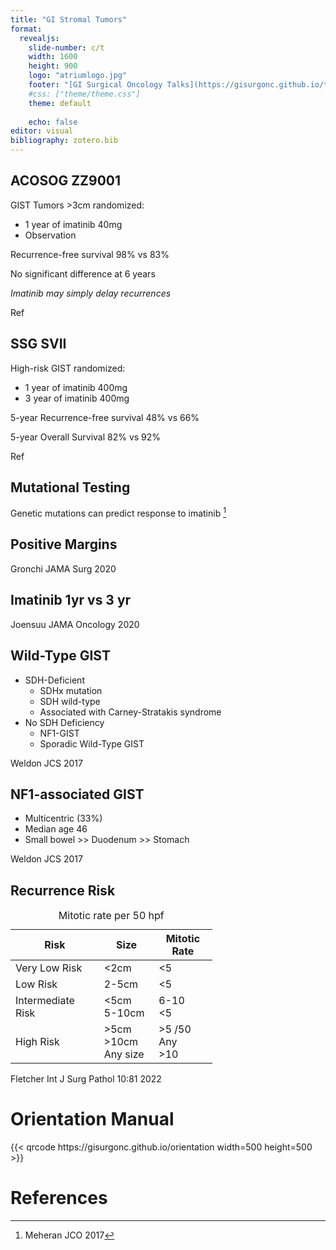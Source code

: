 ```yaml
---
title: "GI Stromal Tumors"
format: 
  revealjs:
    slide-number: c/t
    width: 1600
    height: 900
    logo: "atriumlogo.jpg"
    footer: "[GI Surgical Oncology Talks](https://gisurgonc.github.io/talks/)"
    #css: ["theme/theme.css"]
    theme: default
      
    echo: false
editor: visual
bibliography: zotero.bib
---
```


## ACOSOG ZZ9001

GIST Tumors \>3cm randomized:

-   1 year of imatinib 40mg
-   Observation

Recurrence-free survival 98% vs 83%

No significant difference at 6 years

*Imatinib may simply delay recurrences*

::: aside
Ref
:::

## SSG SVII

High-risk GIST randomized:

-   1 year of imatinib 400mg
-   3 year of imatinib 400mg

5-year Recurrence-free survival 48% vs 66%

5-year Overall Survival 82% vs 92%

::: aside
Ref
:::

## Mutational Testing

Genetic mutations can predict response to imatinib [^1]

[^1]: Meheran JCO 2017

## Positive Margins

::: aside
Gronchi JAMA Surg 2020
:::

## Imatinib 1yr vs 3 yr

::: aside
Joensuu JAMA Oncology 2020
:::

## Wild-Type GIST

-   SDH-Deficient
    -   SDHx mutation
    -   SDH wild-type
    -   Associated with Carney-Stratakis syndrome
-   No SDH Deficiency
    -   NF1-GIST
    -   Sporadic Wild-Type GIST

::: aside
Weldon JCS 2017
:::

## NF1-associated GIST

-   Multicentric (33%)
-   Median age 46
-   Small bowel \>\> Duodenum \>\> Stomach

::: aside
Weldon JCS 2017
:::

## Recurrence Risk

+-------------------+----------+--------------+
| Risk              | Size     | Mitotic Rate |
+===================+==========+==============+
| Very Low Risk     | \<2cm    | \<5          |
+-------------------+----------+--------------+
| Low Risk          | 2-5cm    | \<5          |
+-------------------+----------+--------------+
| Intermediate Risk | \<5cm\   | 6-10\        |
|                   | 5-10cm   | \<5          |
+-------------------+----------+--------------+
| High Risk         | \>5cm\   | \>5 /50\     |
|                   | \>10cm\  | Any\         |
|                   | Any size | \>10         |
+-------------------+----------+--------------+

: Mitotic rate per 50 hpf

::: aside
Fletcher Int J Surg Pathol 10:81 2022
:::

# Orientation Manual

{{< qrcode https://gisurgonc.github.io/orientation width=500 height=500 >}}

# References
